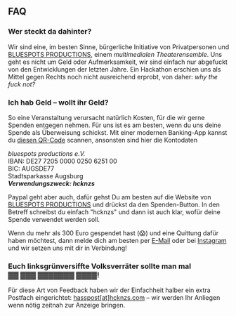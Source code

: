 ## FAQ

### Wer steckt da dahinter?

Wir sind eine, im besten Sinne, bürgerliche Initiative von Privatpersonen und [BLUESPOTS PRODUCTIONS](https://bluespotsproductions.de/), einem _multimedialen Theaterensemble_. Uns geht es nicht um Geld oder Aufmerksamkeit, wir sind einfach nur abgefuckt von den Entwicklungen der letzten Jahre. Ein Hackathon erschien uns als Mittel gegen Rechts noch nicht ausreichend erprobt, von daher: _why the fuck not?_

### Ich hab Geld – wollt ihr Geld?

So eine Veranstaltung verursacht natürlich Kosten, für die wir gerne Spenden entgegen nehmen. Für uns ist es am besten, wenn du uns deine Spende als Überweisung schickst. Mit einer modernen Banking-App kannst du [diesen QR-Code](qr.png) scannen, ansonsten sind hier die Kontodaten

_bluespots productions e.V._  
IBAN: DE27 7205 0000 0250 6251 00  
BIC: AUGSDE77  
Stadtsparkasse Augsburg  
**_Verwendungszweck: hcknzs_**

Paypal geht aber auch, dafür gehst Du am besten auf die Website von [BLUESPOTS PRODUCTIONS](https://bluespotsproductions.de/) und drückst da den Spenden-Button. In den Betreff schreibst du einfach "hcknzs" und dann ist auch klar, wofür deine Spende verwendet werden soll.

Wenn du mehr als 300 Euro gespendet hast (😱) und eine Quittung dafür haben möchtest, dann melde dich am besten per [E-Mail](mailto:ping@hcknzs.com) oder bei [Instagram](https://www.instagram.com/hck.nzs/) und wir setzen uns mit dir in Verbindung!

### Euch linksgrünversiffte Volksverräter sollte man mal ▓▓&nbsp;▓▓▓&nbsp;▓▓▓▓▓▓▓&nbsp;▓▓▓▓!

Für diese Art von Feedback haben wir der Einfachheit halber ein extra Postfach eingerichtet: [hasspost[at]hcknzs.com](mailto:hasspost[at]hcknzs.com) – wir werden Ihr Anliegen wenn nötig zeitnah zur Anzeige bringen.

